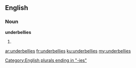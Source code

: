 ==English==

===Noun===
'''underbellies'''

#{{plural of|underbelly}}

[[Category:English plurals ending in "-ies"]]

[[ar:underbellies]]
[[fr:underbellies]]
[[ku:underbellies]]
[[my:underbellies]]